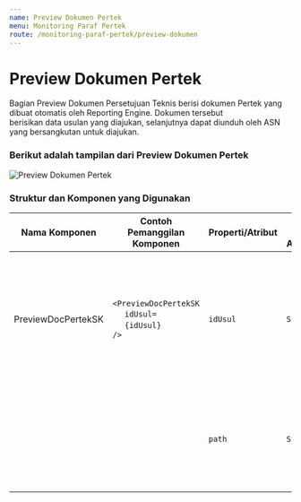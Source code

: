 ```yaml
---
name: Preview Dokumen Pertek
menu: Monitoring Paraf Pertek
route: /monitoring-paraf-pertek/preview-dokumen
---
```



# Preview Dokumen Pertek

Bagian Preview Dokumen Persetujuan Teknis berisi dokumen
Pertek yang dibuat otomatis oleh Reporting Engine. Dokumen tersebut  
berisikan data usulan yang diajukan, 
selanjutnya dapat diunduh oleh ASN yang bersangkutan untuk diajukan.

### Berikut adalah tampilan dari Preview Dokumen Pertek

![Preview Dokumen Pertek](../../src/img/monitoring-pp/previewDokMPP.png)


### Struktur dan Komponen yang Digunakan

| Nama Komponen        | Contoh Pemanggilan <br/> Komponen                                                                                                                                                                                                          | Properti/Atribut   | Tipe Data <br/> Atribut | Penjelasan                                                                                                                                                                                               |
| -------------        | ------------------------------------------------------------------------------------------------------------------------------------------------------------------------------------------------------------------------------------------ | ------------------ | ----------------------- | -------------------------------------------------------------------------------------------------------------------------------------------------------------------------------------------------------- |
| PreviewDocPertekSK   |`<PreviewDocPertekSK` <br/> &nbsp;&nbsp;&nbsp;&nbsp;&nbsp;`idUsul=` <br/> &nbsp;&nbsp;&nbsp;&nbsp;&nbsp;`{idUsul}` <br/> `/>`                                                                                                               | `idUsul`           | `String`                | Properti `idUsul` <br/> berisi informasi id usulan <br/> yang akan digunakan untuk mengambil <br/> data yang diusulkan sebelumnya.                                                                       |
|                      |                                                                                                                                                                                                                                            | `path`             | `String`                | Properti path berisi path dari <br/> dokumen pertimbangan teknis (pertek) yang akan ditampilkan                                                                                                          |


